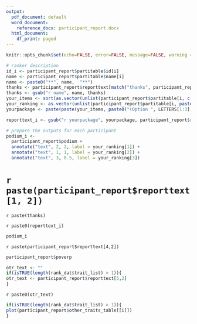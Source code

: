 ```yaml
---
output:
  pdf_document: default
  word_document:
    reference_docx: participant_report.docx
  html_document:
    df_print: paged
---
```

```r
knitr::opts_chunk$set(echo=FALSE, error=FALSE, message=FALSE, warning = FALSE)
```

```r
# ranker description
id_i <- participant_report$partitable$id[i]
name <- participant_report$partitable$name[i]
name <- paste0("**", name,  "**")
thanks <- participant_report$reporttext[match("thanks", participant_report$reporttext[,1]), 2]
thanks <- gsub("r name", name, thanks)
your_items <- sort(as.vector(unlist(participant_report$partitable[i, c(3:5)])))
your_ranking <- as.vector(unlist(participant_report$partitable[i, paste0("Position", 1:3)]))
yourpackage <- paste(paste(your_items, paste0("(Option ", LETTERS[1:3], ")")), collapse = ", ")

reporttext_i <- gsub("r yourpackage", yourpackage, participant_report$reporttext[3,2])

# prepare the outputs for each participant
podium_i <-
  participant_report$podium +
  annotate("text", 2, 2, label = your_ranking[1]) +
  annotate("text", 1, 1, label = your_ranking[2]) +
  annotate("text", 3, 0.5, label = your_ranking[3])
```

# `r paste(participant_report$reporttext[1, 2])`

`r paste(thanks)`

`r paste0(reporttext_i)`

```r
podium_i
```

`r paste(participant_report$reporttext[4,2])`

```r
participant_report$poverp
```

\pagebreak

```r
otr_text <- ""
if(isTRUE(length(rank_dat$trait_list) > 1)){
otr_text <- participant_report$reporttext[5,2]
}
```

`r paste0(otr_text)`

```r
if(isTRUE(length(rank_dat$trait_list) > 1)){
plot(participant_report$other_traits_table[[i]])
}
```
